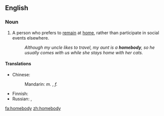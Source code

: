 ==English==

===Noun===
{{en-noun|homebodi|es}}

# A person who prefers to [[remain]] at [[home]], rather than participate in social events elsewhere.
#: ''Although my uncle likes to travel, my aunt is a '''homebody''', so he usually comes with us while she stays home with her cats.''

====Translations====
{{trans-top}}
* Chinese:
*: Mandarin: ''m.'' {{t-|cmn|宅男|tr=zháinán|sc=Hani}}, ''f.'' {{t|cmn|宅女|tr=zháinǜ|sc=Hani}}
{{trans-mid}}
* Finnish: {{t-|fi|kotikissa}}
* Russian: {{t|ru|домосед|m|tr=domos'éd}}, {{t|ru|домоседка|f|tr=domos'édka}}
{{trans-bottom}}

[[fa:homebody]]
[[zh:homebody]]